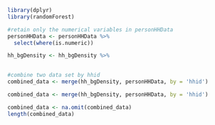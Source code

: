 ```r
library(dplyr)
library(randomForest)
```

```r
#retain only the numerical variables in personHHData
personHHData <- personHHData %>% 
  select(where(is.numeric))

hh_bgDensity <- hh_bgDensity %>%
  

#combine two data set by hhid
combined_data <- merge(hh_bgDensity, personHHData, by = 'hhid')
```

```r
combined_data <- merge(hh_bgDensity, personHHData, by = 'hhid')
```

```r

combined_data <- na.omit(combined_data)
length(combined_data)

```